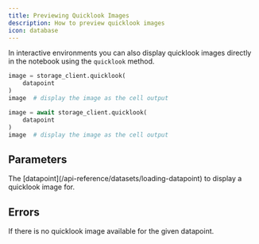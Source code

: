 ```yaml
---
title: Previewing Quicklook Images
description: How to preview quicklook images
icon: database
---
```


In interactive environments you can also display quicklook images directly in the notebook using the `quicklook` method.

<RequestExample>

```python Python (Sync)
image = storage_client.quicklook(
    datapoint
)
image  # display the image as the cell output
```

```python Python (Async)
image = await storage_client.quicklook(
    datapoint
)
image  # display the image as the cell output
```

</RequestExample>

## Parameters

<ParamField path="datapoint" type="xarray.Dataset">
  The [datapoint](/api-reference/datasets/loading-datapoint) to display a quicklook image for.
</ParamField>

## Errors

<ParamField path="ValueError" type="No quicklook available for this granule.">
  If there is no quicklook image available for the given datapoint.
</ParamField>

